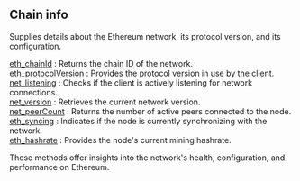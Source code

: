 

## Chain info

Supplies details about the Ethereum network, its protocol version, and its configuration.

[eth_chainId](/ethereum-api/chaininfo/eth_chainId) : Returns the chain ID of the network. \
[eth_protocolVersion](/ethereum-api/chaininfo/eth_protocolVersion) : Provides the protocol version in use by the client. \
[net_listening](/ethereum-api/chaininfo/net_listening) : Checks if the client is actively listening for network connections. \
[net_version](/ethereum-api/chaininfo/net_version) : Retrieves the current network version. \
[net_peerCount](/ethereum-api/chaininfo/net_peerCount) : Returns the number of active peers connected to the node. \
[eth_syncing](/ethereum-api/chaininfo/eth_syncing) : Indicates if the node is currently synchronizing with the network. \
[eth_hashrate](/ethereum-api/chaininfo/eth_hashrate) : Provides the node's current mining hashrate.

These methods offer insights into the network's health, configuration, and performance on Ethereum.

<Space h={16} />
<GetStarted />
